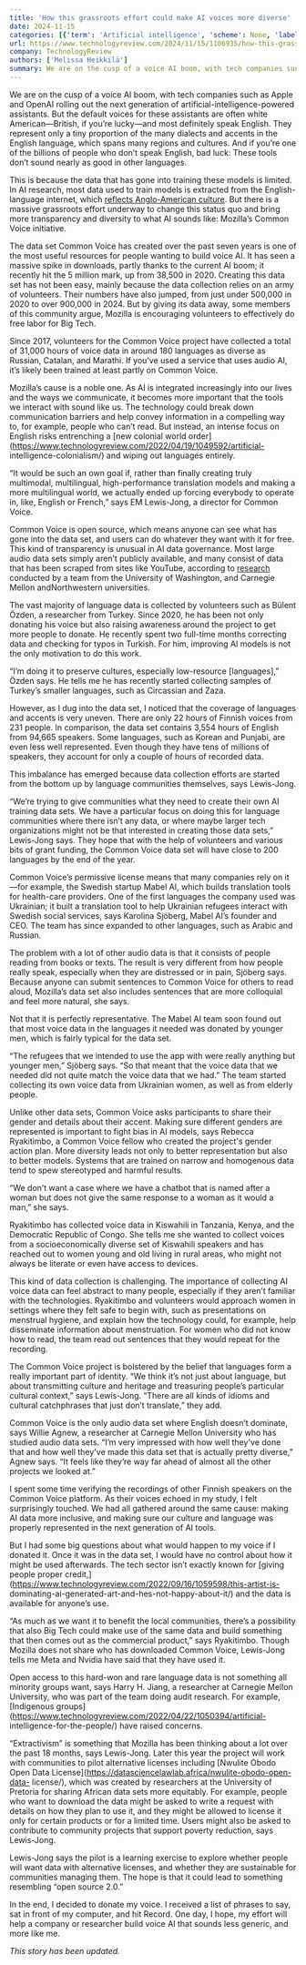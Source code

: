 ```yaml
---
title: 'How this grassroots effort could make AI voices more diverse'
date: 2024-11-15
categories: [{'term': 'Artificial intelligence', 'scheme': None, 'label': None}, {'term': 'App', 'scheme': None, 'label': None}]
url: https://www.technologyreview.com/2024/11/15/1106935/how-this-grassroots-effort-could-make-ai-voices-more-diverse/
company: TechnologyReview
authors: ['Melissa Heikkilä']
summary: We are on the cusp of a voice AI boom, with tech companies such as Apple and OpenAI rolling out the next generation of artificial-intelligence-powered assistants. But the default voices for these assistants are often white American—British, if you’re lucky—and most definitely speak English. They represent only a tiny proportion of the many dialects and&#8230;
---
```



We are on the cusp of a voice AI boom, with tech companies such as Apple and
OpenAI rolling out the next generation of artificial-intelligence-powered
assistants. But the default voices for these assistants are often white
American—British, if you’re lucky—and most definitely speak English. They
represent only a tiny proportion of the many dialects and accents in the
English language, which spans many regions and cultures. And if you’re one of
the billions of people who don’t speak English, bad luck: These tools don’t
sound nearly as good in other languages.

This is because the data that has gone into training these models is limited.
In AI research, most data used to train models is extracted from the English-
language internet, which [reflects Anglo-American
culture](https://arxiv.org/pdf/2203.07785). But there is a massive grassroots
effort underway to change this status quo and bring more transparency and
diversity to what AI sounds like: Mozilla’s Common Voice initiative.

The data set Common Voice has created over the past seven years is one of the
most useful resources for people wanting to build voice AI. It has seen a
massive spike in downloads, partly thanks to the current AI boom; it recently
hit the 5 million mark, up from 38,500 in 2020. Creating this data set has not
been easy, mainly because the data collection relies on an army of volunteers.
Their numbers have also jumped, from just under 500,000 in 2020 to over
900,000 in 2024. But by giving its data away, some members of this community
argue, Mozilla is encouraging volunteers to effectively do free labor for Big
Tech.

Since 2017, volunteers for the Common Voice project have collected a total of
31,000 hours of voice data in around 180 languages as diverse as Russian,
Catalan, and Marathi. If you’ve used a service that uses audio AI, it’s likely
been trained at least partly on Common Voice.

Mozilla’s cause is a noble one. As AI is integrated increasingly into our
lives and the ways we communicate, it becomes more important that the tools we
interact with sound like us. The technology could break down communication
barriers and help convey information in a compelling way to, for example,
people who can’t read. But instead, an intense focus on English risks
entrenching a [new colonial world
order](https://www.technologyreview.com/2022/04/19/1049592/artificial-
intelligence-colonialism/) and wiping out languages entirely.

“It would be such an own goal if, rather than finally creating truly
multimodal, multilingual, high-performance translation models and making a
more multilingual world, we actually ended up forcing everybody to operate in,
like, English or French,” says EM Lewis-Jong, a director for Common Voice.

Common Voice is open source, which means anyone can see what has gone into the
data set, and users can do whatever they want with it for free. This kind of
transparency is unusual in AI data governance. Most large audio data sets
simply aren’t publicly available, and many consist of data that has been
scraped from sites like YouTube, according to
[research](https://arxiv.org/pdf/2410.13114) conducted by a team from the
University of Washington, and Carnegie Mellon andNorthwestern universities.

The vast majority of language data is collected by volunteers such as Bülent
Özden, a researcher from Turkey. Since 2020, he has been not only donating his
voice but also raising awareness around the project to get more people to
donate. He recently spent two full-time months correcting data and checking
for typos in Turkish. For him, improving AI models is not the only motivation
to do this work.

“I’m doing it to preserve cultures, especially low-resource [languages],”
Özden says. He tells me he has recently started collecting samples of Turkey’s
smaller languages, such as Circassian and Zaza.

However, as I dug into the data set, I noticed that the coverage of languages
and accents is very uneven. There are only 22 hours of Finnish voices from 231
people. In comparison, the data set contains 3,554 hours of English from
94,665 speakers. Some languages, such as Korean and Punjabi, are even less
well represented. Even though they have tens of millions of speakers, they
account for only a couple of hours of recorded data.

This imbalance has emerged because data collection efforts are started from
the bottom up by language communities themselves, says Lewis-Jong.

“We’re trying to give communities what they need to create their own AI
training data sets. We have a particular focus on doing this for language
communities where there isn’t any data, or where maybe larger tech
organizations might not be that interested in creating those data sets,”
Lewis-Jong says. They hope that with the help of volunteers and various bits
of grant funding, the Common Voice data set will have close to 200 languages
by the end of the year.

Common Voice’s permissive license means that many companies rely on it—for
example, the Swedish startup Mabel AI, which builds translation tools for
health-care providers. One of the first languages the company used was
Ukrainian; it built a translation tool to help Ukrainian refugees interact
with Swedish social services, says Karolina Sjöberg, Mabel AI’s founder and
CEO. The team has since expanded to other languages, such as Arabic and
Russian.

The problem with a lot of other audio data is that it consists of people
reading from books or texts. The result is very different from how people
really speak, especially when they are distressed or in pain, Sjöberg says.
Because anyone can submit sentences to Common Voice for others to read aloud,
Mozilla’s data set also includes sentences that are more colloquial and feel
more natural, she says.

Not that it is perfectly representative. The Mabel AI team soon found out that
most voice data in the languages it needed was donated by younger men, which
is fairly typical for the data set.

“The refugees that we intended to use the app with were really anything but
younger men,” Sjöberg says. “So that meant that the voice data that we needed
did not quite match the voice data that we had.” The team started collecting
its own voice data from Ukrainian women, as well as from elderly people.

Unlike other data sets, Common Voice asks participants to share their gender
and details about their accent. Making sure different genders are represented
is important to fight bias in AI models, says Rebecca Ryakitimbo, a Common
Voice fellow who created the project's gender action plan. More diversity
leads not only to better representation but also to better models. Systems
that are trained on narrow and homogenous data tend to spew stereotyped and
harmful results.

“We don’t want a case where we have a chatbot that is named after a woman but
does not give the same response to a woman as it would a man,” she says.

Ryakitimbo has collected voice data in Kiswahili in Tanzania, Kenya, and the
Democratic Republic of Congo. She tells me she wanted to collect voices from a
socioeconomically diverse set of Kiswahili speakers and has reached out to
women young and old living in rural areas, who might not always be literate or
even have access to devices.

This kind of data collection is challenging. The importance of collecting AI
voice data can feel abstract to many people, especially if they aren’t
familiar with the technologies. Ryakitimbo and volunteers would approach women
in settings where they felt safe to begin with, such as presentations on
menstrual hygiene, and explain how the technology could, for example, help
disseminate information about menstruation. For women who did not know how to
read, the team read out sentences that they would repeat for the recording.

The Common Voice project is bolstered by the belief that languages form a
really important part of identity. “We think it’s not just about language, but
about transmitting culture and heritage and treasuring people’s particular
cultural context,” says Lewis-Jong. “There are all kinds of idioms and
cultural catchphrases that just don’t translate,” they add.

Common Voice is the only audio data set where English doesn’t dominate, says
Willie Agnew, a researcher at Carnegie Mellon University who has studied audio
data sets. “I’m very impressed with how well they've done that and how well
they've made this data set that is actually pretty diverse,” Agnew says. “It
feels like they’re way far ahead of almost all the other projects we looked
at.”

I spent some time verifying the recordings of other Finnish speakers on the
Common Voice platform. As their voices echoed in my study, I felt surprisingly
touched. We had all gathered around the same cause: making AI data more
inclusive, and making sure our culture and language was properly represented
in the next generation of AI tools.

But I had some big questions about what would happen to my voice if I donated
it. Once it was in the data set, I would have no control about how it might be
used afterwards. The tech sector isn’t exactly known for [giving people proper
credit,](https://www.technologyreview.com/2022/09/16/1059598/this-artist-is-
dominating-ai-generated-art-and-hes-not-happy-about-it/) and the data is
available for anyone’s use.

“As much as we want it to benefit the local communities, there’s a possibility
that also Big Tech could make use of the same data and build something that
then comes out as the commercial product,” says Ryakitimbo. Though Mozilla
does not share who has downloaded Common Voice, Lewis-Jong tells me Meta and
Nvidia have said that they have used it.

Open access to this hard-won and rare language data is not something all
minority groups want, says Harry H. Jiang, a researcher at Carnegie Mellon
University, who was part of the team doing audit research. For example,
[Indigenous
groups](https://www.technologyreview.com/2022/04/22/1050394/artificial-
intelligence-for-the-people/) have raised concerns.

“Extractivism” is something that Mozilla has been thinking about a lot over
the past 18 months, says Lewis-Jong. Later this year the project will work
with communities to pilot alternative licenses including [Nwulite Obodo Open
Data License](https://datasciencelawlab.africa/nwulite-obodo-open-data-
license/), which was created by researchers at the University of Pretoria for
sharing African data sets more equitably. For example, people who want to
download the data might be asked to write a request with details on how they
plan to use it, and they might be allowed to license it only for certain
products or for a limited time. Users might also be asked to contribute to
community projects that support poverty reduction, says Lewis-Jong.

Lewis-Jong says the pilot is a learning exercise to explore whether people
will want data with alternative licenses, and whether they are sustainable for
communities managing them. The hope is that it could lead to something
resembling “open source 2.0.”

In the end, I decided to donate my voice. I received a list of phrases to say,
sat in front of my computer, and hit Record. One day, I hope, my effort will
help a company or researcher build voice AI that sounds less generic, and more
like me.

_This story has been updated._

